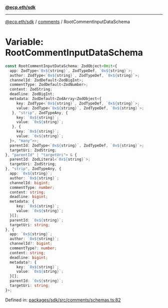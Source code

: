 [**@ecp.eth/sdk**](../../index.mdx)

***

[@ecp.eth/sdk](/sdk-reference/index.mdx) / [comments](/sdk-reference/comments/index.mdx) / RootCommentInputDataSchema

# Variable: RootCommentInputDataSchema

```ts
const RootCommentInputDataSchema: ZodObject<Omit<{
  app: ZodType<`0x${string}`, ZodTypeDef, `0x${string}`>;
  author: ZodType<`0x${string}`, ZodTypeDef, `0x${string}`>;
  channelId: ZodDefault<ZodBigInt>;
  commentType: ZodDefault<ZodNumber>;
  content: ZodString;
  deadline: ZodBigInt;
  metadata: ZodDefault<ZodArray<ZodObject<{
     key: ZodType<`0x${string}`, ZodTypeDef, `0x${string}`>;
     value: ZodType<`0x${string}`, ZodTypeDef, `0x${string}`>;
   }, "strip", ZodTypeAny, {
     key: `0x${string}`;
     value: `0x${string}`;
   }, {
     key: `0x${string}`;
     value: `0x${string}`;
  }>, "many">>;
  parentId: ZodType<`0x${string}`, ZodTypeDef, `0x${string}`>;
  targetUri: ZodString;
}, "parentId" | "targetUri"> & {
  parentId: ZodLiteral<`0x${string}`>;
  targetUri: ZodString;
}, "strip", ZodTypeAny, {
  app: `0x${string}`;
  author: `0x${string}`;
  channelId: bigint;
  commentType: number;
  content: string;
  deadline: bigint;
  metadata: {
     key: `0x${string}`;
     value: `0x${string}`;
  }[];
  parentId: `0x${string}`;
  targetUri: string;
}, {
  app: `0x${string}`;
  author: `0x${string}`;
  channelId?: bigint;
  commentType?: number;
  content: string;
  deadline: bigint;
  metadata?: {
     key: `0x${string}`;
     value: `0x${string}`;
  }[];
  parentId: `0x${string}`;
  targetUri: string;
}>;
```

Defined in: [packages/sdk/src/comments/schemas.ts:82](https://github.com/ecp-eth/comments-monorepo/blob/main/packages/sdk/src/comments/schemas.ts#L82)
